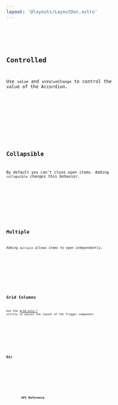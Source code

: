 ```yaml
---
layout: '@layouts/LayoutDoc.astro'
---
```









<Preview client:load>
	<Fragment slot="preview">
		<Default client:visible />
	</Fragment>
	<Fragment slot="code">
		<Code code={DefaultRaw} lang="tsx" />
	</Fragment>
</Preview>

## Controlled

Use `value` and `onValueChange` to control the value of the Accordion.

<Preview client:load>
	<Fragment slot="preview">
		<Controlled client:visible />
	</Fragment>
	<Fragment slot="code">
		<Code code={ControlledRaw} lang="tsx" />
	</Fragment>
</Preview>

## Collapsible

By default you can't close open items. Adding `collapsible` changes this behavior.

<Preview client:load>
	<Fragment slot="preview">
		<Collapsible client:visible />
	</Fragment>
	<Fragment slot="code">
		<Code code={CollapsibleRaw} lang="tsx" />
	</Fragment>
</Preview>

## Multiple

Adding `multiple` allows items to open independently.

<Preview client:load>
	<Fragment slot="preview">
		<Multiple client:visible />
	</Fragment>
	<Fragment slot="code">
		<Code code={MultipleRaw} lang="tsx" />
	</Fragment>
</Preview>

## Grid Columns

Use the [grid-cols-\*](https://tailwindcss.com/docs/grid-template-columns) utility to adjust the layout of the Trigger component.

<Preview client:load>
	<Fragment slot="preview">
		<Columns client:visible />
	</Fragment>
	<Fragment slot="code">
		<Code code={ColumnsRaw} lang="tsx" />
	</Fragment>
</Preview>

## Dir

<Preview client:load>
	<Fragment slot="preview">
		<Dir client:visible />
	</Fragment>
	<Fragment slot="code">
		<Code code={DirRaw} lang="tsx" />
	</Fragment>
</Preview>

## API Reference

<ApiTable />

